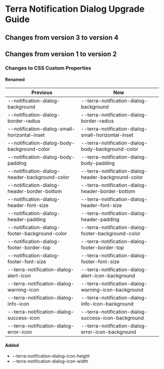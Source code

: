
<Badge />

# Terra Notification Dialog Upgrade Guide
## Changes from version 3 to version 4



## Changes from version 1 to version 2
### Changes to CSS Custom Properties

#### Renamed
| Previous | New |
|-|-|
| --notification-dialog-background | --terra-notification-dialog-background |
| --notification-dialog-border-radius | --terra-notification-dialog-border-radius |
| --notification-dialog-small-horizontal-inset | --terra-notification-dialog-small-horizontal-inset |
| --notification-dialog-body-background-color | --terra-notification-dialog-body-background-color |
| --notification-dialog-body-padding | --terra-notification-dialog-body-padding |
| --notification-dialog-header-background-color | --terra-notification-dialog-header-background-color |
| --notification-dialog-header-border-bottom | --terra-notification-dialog-header-border-bottom |
| --notification-dialog-header-font-size | --terra-notification-dialog-header-font-size |
| --notification-dialog-header-padding | --terra-notification-dialog-header-padding |
| --notification-dialog-footer-background-color | --terra-notification-dialog-footer-background-color |
| --notification-dialog-footer-border-top | --terra-notification-dialog-footer-border-top |
| --notification-dialog-footer-font-size | --terra-notification-dialog-footer-font-size |
| --terra-notification-dialog-alert-icon | --terra-notification-dialog-alert-icon-background |
| --terra-notification-dialog-warning-icon | --terra-notification-dialog-warning-icon-background |
| --terra-notification-dialog-info-icon | --terra-notification-dialog-info-icon-background |
| --terra-notification-dialog-success-icon | --terra-notification-dialog-success-icon-background |
| --terra-notification-dialog-error-icon | --terra-notification-dialog-error-icon-background |

#### Added
* --terra-notification-dialog-icon-height
* --terra-notification-dialog-icon-width

